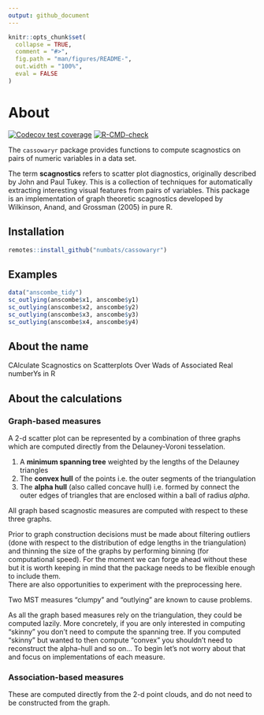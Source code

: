```yaml
---
output: github_document
---
```


<!-- README.md is generated from README.Rmd. Please edit that file -->

```r
knitr::opts_chunk$set(
  collapse = TRUE,
  comment = "#>",
  fig.path = "man/figures/README-",
  out.width = "100%",
  eval = FALSE
)
```

# About 

<!-- badges: start -->
[![Codecov test coverage](https://codecov.io/gh/numbats/cassowaryr/branch/master/graph/badge.svg)](https://app.codecov.io/gh/numbats/cassowaryr?branch=master)
[![R-CMD-check](https://github.com/numbats/cassowaryr/workflows/R-CMD-check/badge.svg)](https://github.com/numbats/cassowaryr/actions)
<!-- badges: end -->

The `cassowaryr` package provides functions to compute scagnostics on pairs of numeric variables in a data set.

The term __scagnostics__ refers to scatter plot diagnostics, originally described by John and Paul Tukey. This is a collection of techniques for automatically extracting interesting visual features from pairs of variables. This package is an implementation of graph theoretic scagnostics developed by Wilkinson, Anand, and Grossman (2005) in pure R.  

## Installation

``` r
remotes::install_github("numbats/cassowaryr")
```

## Examples

```r
data("anscombe_tidy")
sc_outlying(anscombe$x1, anscombe$y1)
sc_outlying(anscombe$x2, anscombe$y2)
sc_outlying(anscombe$x3, anscombe$y3)
sc_outlying(anscombe$x4, anscombe$y4)
```

## About the name

CAlculate Scagnostics on Scatterplots Over Wads of Associated Real numberYs in R

## About the calculations

### Graph-based measures

A 2-d scatter plot can be represented by a combination of three graphs
which are computed directly from the Delauney-Voroni tesselation.

1. A __minimum spanning tree__ weighted by the lengths of the Delauney triangles
2. The __convex hull__ of the points i.e. the outer segments of the triangulation
3. The __alpha hull__ (also called concave hull) i.e. formed by connect the outer edges of triangles that are enclosed within a ball of radius _alpha_. 

All graph based scagnostic measures are computed with respect to these three graphs.

Prior to graph construction decisions must be made about filtering outliers (done with respect to the distribution of edge lengths in the triangulation) and thinning the size of the graphs by performing binning (for computational speed). For the moment we can forge ahead without these but it is worth keeping in mind that the package needs to be flexible enough to include them.  
There are also opportunities to experiment with the preprocessing here. 

Two MST measures "clumpy" and "outlying" are known to cause problems.

As all the graph based measures rely on the triangulation, they could be computed lazily. More concretely, if you are only interested in computing "skinny" you don't need to compute the spanning tree. If you computed "skinny" but wanted to then compute "convex" you shouldn't need to reconstruct the alpha-hull and so on... To begin let's not worry about that and focus on implementations of each measure.

### Association-based measures

These are computed directly from the 2-d point clouds, and do not need to be constructed from the graph. 


